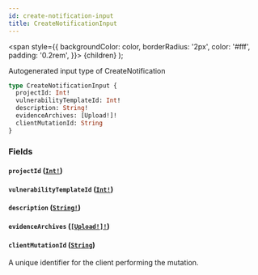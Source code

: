 ```yaml
---
id: create-notification-input
title: CreateNotificationInput
---
```


<span
style={{
      backgroundColor: color,
      borderRadius: '2px',
      color: '#fff',
      padding: '0.2rem',
    }}>
{children}
</span>
);

Autogenerated input type of CreateNotification

```graphql
type CreateNotificationInput {
  projectId: Int!
  vulnerabilityTemplateId: Int!
  description: String!
  evidenceArchives: [Upload!]!
  clientMutationId: String
}
```

### Fields

#### `projectId` ([`Int!`](/api/scalars/int))

#### `vulnerabilityTemplateId` ([`Int!`](/api/scalars/int))

#### `description` ([`String!`](/api/scalars/string))

#### `evidenceArchives` ([`[Upload!]!`](/api/scalars/upload))

#### `clientMutationId` ([`String`](/api/scalars/string))

A unique identifier for the client performing the mutation.

